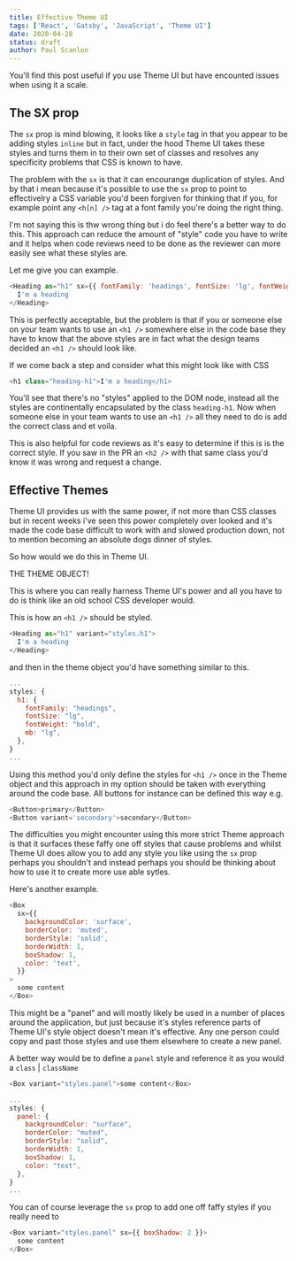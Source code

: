 ```yaml
---
title: Effective Theme UI
tags: ['React', 'Gatsby', 'JavaScript', 'Theme UI']
date: 2020-04-28
status: draft
author: Paul Scanlon
---
```


You'll find this post useful if you use Theme UI but have encounted issues when using it a scale.

## The SX prop

The `sx` prop is mind blowing, it looks like a `style` tag in that you appear to be adding styles `inline` but in fact,
under the hood Theme UI takes these styles and turns them in to their own set of classes and resolves any specificity
problems that CSS is known to have.

The problem with the `sx` is that it can encourange duplication of styles. And by that i mean because it's possible to
use the `sx` prop to point to effectivelry a CSS variable you'd been forgiven for thinking that if you, for example
point any `<h[n] />` tag at a font family you're doing the right thing.

I'm not saying this is thw wrong thing but i do feel there's a better way to do this. This approach can reduce the
amount of "style" code you have to write and it helps when code reviews need to be done as the reviewer can more easily
see what these styles are.

Let me give you can example.

```javascript
<Heading as="h1" sx={{ fontFamily: 'headings', fontSize: 'lg', fontWeight: 'bold', mb: 'lg' }}>
  I'm a heading
</Heading>
```

This is perfectly acceptable, but the problem is that if you or someone else on your team wants to use an `<h1 />`
somewhere else in the code base they have to know that the above styles are in fact what the design teams decided an
`<h1 />` should look like.

If we come back a step and consider what this might look like with CSS

```javascript
<h1 class="heading-h1">I'm a heading</h1>
```

You'll see that there's no "styles" applied to the DOM node, instead all the styles are continentally encapsulated by
the class `heading-h1`. Now when someone else in your team wants to use an `<h1 />` all they need to do is add the
correct class and et voila.

This is also helpful for code reviews as it's easy to determine if this is is the correct style. If you saw in the PR an
`<h2 />` with that same class you'd know it was wrong and request a change.

## Effective Themes

Theme UI provides us with the same power, if not more than CSS classes but in recent weeks i've seen this power
completely over looked and it's made the code base difficult to work with and slowed production down, not to mention
becoming an absolute dogs dinner of styles.

So how would we do this in Theme UI.

THE THEME OBJECT!

This is where you can really harness Theme UI's power and all you have to do is think like an old school CSS developer
would.

This is how an `<h1 />` should be styled.

```javascript
<Heading as="h1" variant="styles.h1">
  I'm a heading
</Heading>
```

and then in the theme object you'd have something similar to this.

```javascript
...
styles: {
  h1: {
    fontFamily: "headings",
    fontSize: "lg",
    fontWeight: "bold",
    mb: "lg",
  },
}
...
```

Using this method you'd only define the styles for `<h1 />` once in the Theme object and this approach in my option
should be taken with everything around the code base. All buttons for instance can be defined this way e.g.

```javascript
<Button>primary</Button>
<Button variant='secondary'>secondary</Button>
```

The difficulties you might encounter using this more strict Theme approach is that it surfaces these faffy one off
styles that cause problems and whilst Theme UI does allow you to add any style you like using the `sx` prop perhaps you
shouldn't and instead perhaps you should be thinking about how to use it to create more use able sytles.

Here's another example.

```javascript
<Box
  sx={{
    backgroundColor: 'surface',
    borderColor: 'muted',
    borderStyle: 'solid',
    borderWidth: 1,
    boxShadow: 1,
    color: 'text',
  }}
>
  some content
</Box>
```

This might be a "panel" and will mostly likely be used in a number of places around the application, but just because
it's styles reference parts of Theme UI's style object doesn't mean it's effective. Any one person could copy and past
those styles and use them elsewhere to create a new panel.

A better way would be to define a `panel` style and reference it as you would a `class` | `className`

```javascript
<Box variant="styles.panel">some content</Box>
```

```javascript
...
styles: {
  panel: {
    backgroundColor: "surface",
    borderColor: "muted",
    borderStyle: "solid",
    borderWidth: 1,
    boxShadow: 1,
    color: "text",
  },
}
...
```

You can of course leverage the `sx` prop to add one off faffy styles if you really need to

```javascript
<Box variant="styles.panel" sx={{ boxShadow: 2 }}>
  some content
</Box>
```
